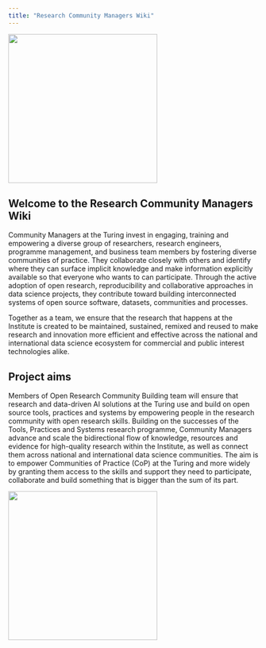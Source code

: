 ```yaml
---
title: "Research Community Managers Wiki"
---
```


<img src="images/community-managers.png" width="300">

## Welcome to the Research Community Managers Wiki

Community Managers at the Turing invest in engaging, training and empowering a diverse group of researchers, research engineers, programme management, and business team members by fostering diverse communities of practice. 
They collaborate closely with others and identify where they can surface implicit knowledge and make information explicitly available so that everyone who wants to can participate. 
Through the active adoption of open research, reproducibility and collaborative approaches in data science projects, they contribute toward building interconnected systems of open source software, datasets, communities and processes.

Together as a team, we ensure that the research that happens at the Institute is created to be maintained, sustained, remixed and reused to make research and innovation more efficient and effective across the national and international data science ecosystem for commercial and public interest technologies alike.

## Project aims
Members of Open Research Community Building team will ensure that research and data-driven AI solutions at the Turing use and build on open source tools, practices and systems by empowering people in the research community with open research skills. Building on the successes of the Tools, Practices and Systems research programme, Community Managers advance and scale the bidirectional flow of knowledge, resources and evidence for high-quality research within the Institute, as well as connect them across national and international data science communities. The aim is to empower Communities of Practice (CoP) at the Turing and more widely by granting them access to the skills and support they need to participate, collaborate and build something that is bigger than the sum of its part.

<img src="https://zenodo.org/record/6821117/files/community-exchange.jpg?download=1" width="300">